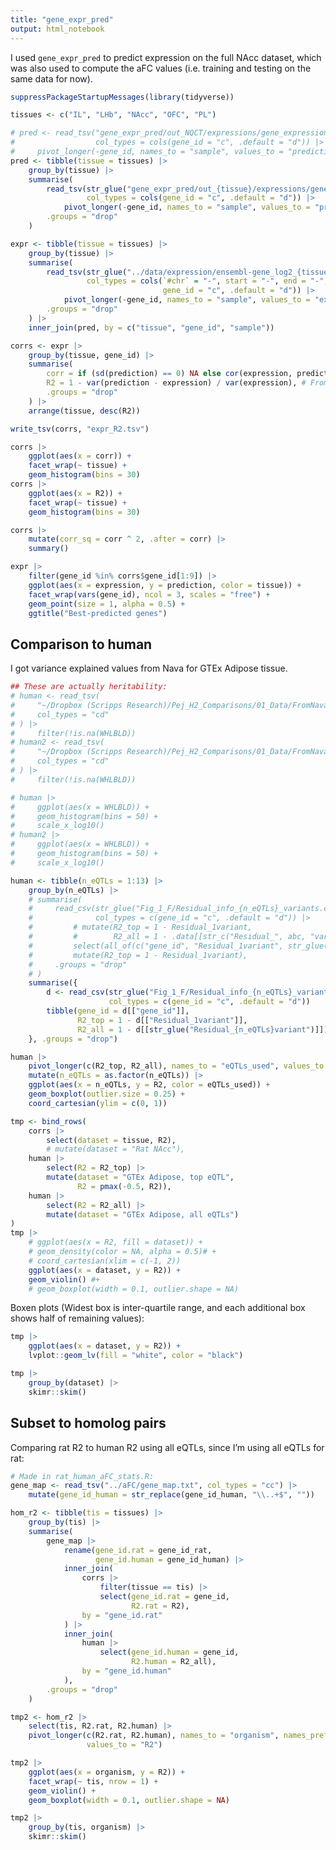 ```yaml
---
title: "gene_expr_pred"
output: html_notebook
---
```


I used `gene_expr_pred` to predict expression on the full NAcc dataset, which was also used to compute the aFC values (i.e. training and testing on the same data for now).

```r
suppressPackageStartupMessages(library(tidyverse))

tissues <- c("IL", "LHb", "NAcc", "OFC", "PL")

# pred <- read_tsv("gene_expr_pred/out_NQCT/expressions/gene_expression.txt",
#                  col_types = cols(gene_id = "c", .default = "d")) |>
#     pivot_longer(-gene_id, names_to = "sample", values_to = "prediction")
pred <- tibble(tissue = tissues) |>
    group_by(tissue) |>
    summarise(
        read_tsv(str_glue("gene_expr_pred/out_{tissue}/expressions/gene_expression.txt"),
                 col_types = cols(gene_id = "c", .default = "d")) |>
            pivot_longer(-gene_id, names_to = "sample", values_to = "prediction"),
        .groups = "drop"
    )

expr <- tibble(tissue = tissues) |>
    group_by(tissue) |>
    summarise(
        read_tsv(str_glue("../data/expression/ensembl-gene_log2_{tissue}.bed.gz"),
                 col_types = cols(`#chr` = "-", start = "-", end = "-",
                                  gene_id = "c", .default = "d")) |>
            pivot_longer(-gene_id, names_to = "sample", values_to = "expression"),
        .groups = "drop"
    ) |>
    inner_join(pred, by = c("tissue", "gene_id", "sample"))

corrs <- expr |>
    group_by(tissue, gene_id) |>
    summarise(
        corr = if (sd(prediction) == 0) NA else cor(expression, prediction),
        R2 = 1 - var(prediction - expression) / var(expression), # From Nava
        .groups = "drop"
    ) |>
    arrange(tissue, desc(R2))

write_tsv(corrs, "expr_R2.tsv")
```

```r
corrs |>
    ggplot(aes(x = corr)) +
    facet_wrap(~ tissue) +
    geom_histogram(bins = 30)
corrs |>
    ggplot(aes(x = R2)) +
    facet_wrap(~ tissue) +
    geom_histogram(bins = 30)
```

```r
corrs |>
    mutate(corr_sq = corr ^ 2, .after = corr) |>
    summary()
```

```r
expr |>
    filter(gene_id %in% corrs$gene_id[1:9]) |>
    ggplot(aes(x = expression, y = prediction, color = tissue)) +
    facet_wrap(vars(gene_id), ncol = 3, scales = "free") +
    geom_point(size = 1, alpha = 0.5) +
    ggtitle("Best-predicted genes")
```

## Comparison to human

I got variance explained values from Nava for GTEx Adipose tissue.

```r
## These are actually heritability:
# human <- read_tsv(
#     "~/Dropbox (Scripps Research)/Pej_H2_Comparisons/01_Data/FromNava/expression_variance/variance_predicted_expression.txt",
#     col_types = "cd"
# ) |>
#     filter(!is.na(WHLBLD))
# human2 <- read_tsv(
#     "~/Dropbox (Scripps Research)/Pej_H2_Comparisons/01_Data/FromNava/expression_variance/Variance_total_expression_afterPeerFactor.txt",
#     col_types = "cd"
# ) |>
#     filter(!is.na(WHLBLD))
```

```r
# human |>
#     ggplot(aes(x = WHLBLD)) +
#     geom_histogram(bins = 50) +
#     scale_x_log10()
# human2 |>
#     ggplot(aes(x = WHLBLD)) +
#     geom_histogram(bins = 50) +
#     scale_x_log10()
```

```r
human <- tibble(n_eQTLs = 1:13) |>
    group_by(n_eQTLs) |>
    # summarise(
    #     read_csv(str_glue("Fig_1_F/Residual_info_{n_eQTLs}_variants.csv"),
    #              col_types = c(gene_id = "c", .default = "d")) |>
    #         # mutate(R2_top = 1 - Residual_1variant,
    #         #        R2_all = 1 - .data[[str_c("Residual_", abc, "variant")]])},
    #         select(all_of(c("gene_id", "Residual_1variant", str_glue("Residual_{n_eQTLs}variant")))) |>
    #         mutate(R2_top = 1 - Residual_1variant),
    #     .groups = "drop"
    # )
    summarise({
        d <- read_csv(str_glue("Fig_1_F/Residual_info_{n_eQTLs}_variants.csv"),
                      col_types = c(gene_id = "c", .default = "d"))
        tibble(gene_id = d[["gene_id"]],
               R2_top = 1 - d[["Residual_1variant"]],
               R2_all = 1 - d[[str_glue("Residual_{n_eQTLs}variant")]])
    }, .groups = "drop")
```

```r
human |>
    pivot_longer(c(R2_top, R2_all), names_to = "eQTLs_used", values_to = "R2") |>
    mutate(n_eQTLs = as.factor(n_eQTLs)) |>
    ggplot(aes(x = n_eQTLs, y = R2, color = eQTLs_used)) +
    geom_boxplot(outlier.size = 0.25) +
    coord_cartesian(ylim = c(0, 1))
```

```r
tmp <- bind_rows(
    corrs |>
        select(dataset = tissue, R2),
        # mutate(dataset = "Rat NAcc"),
    human |>
        select(R2 = R2_top) |>
        mutate(dataset = "GTEx Adipose, top eQTL",
               R2 = pmax(-0.5, R2)),
    human |>
        select(R2 = R2_all) |>
        mutate(dataset = "GTEx Adipose, all eQTLs")
)
tmp |>
    # ggplot(aes(x = R2, fill = dataset)) +
    # geom_density(color = NA, alpha = 0.5)# +
    # coord_cartesian(xlim = c(-1, 2))
    ggplot(aes(x = dataset, y = R2)) +
    geom_violin() #+
    # geom_boxplot(width = 0.1, outlier.shape = NA)
```

Boxen plots (Widest box is inter-quartile range, and each additional box shows half of remaining values):

```r
tmp |>
    ggplot(aes(x = dataset, y = R2)) +
    lvplot::geom_lv(fill = "white", color = "black")
```

```r
tmp |>
    group_by(dataset) |>
    skimr::skim()
```

## Subset to homolog pairs

Comparing rat R2 to human R2 using all eQTLs, since I'm using all eQTLs for rat:

```r
# Made in rat_human_aFC_stats.R:
gene_map <- read_tsv("../aFC/gene_map.txt", col_types = "cc") |>
    mutate(gene_id_human = str_replace(gene_id_human, "\\..+$", ""))

hom_r2 <- tibble(tis = tissues) |>
    group_by(tis) |>
    summarise(
        gene_map |>
            rename(gene_id.rat = gene_id_rat,
                   gene_id.human = gene_id_human) |>
            inner_join(
                corrs |>
                    filter(tissue == tis) |>
                    select(gene_id.rat = gene_id,
                           R2.rat = R2),
                by = "gene_id.rat"
            ) |>
            inner_join(
                human |>
                    select(gene_id.human = gene_id,
                           R2.human = R2_all),
                by = "gene_id.human"
            ),
        .groups = "drop"
    )

tmp2 <- hom_r2 |>
    select(tis, R2.rat, R2.human) |>
    pivot_longer(c(R2.rat, R2.human), names_to = "organism", names_prefix = "R2.",
                 values_to = "R2")

tmp2 |>
    ggplot(aes(x = organism, y = R2)) +
    facet_wrap(~ tis, nrow = 1) +
    geom_violin() +
    geom_boxplot(width = 0.1, outlier.shape = NA)
```

```r
tmp2 |>
    group_by(tis, organism) |>
    skimr::skim()
```
